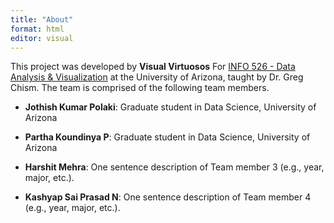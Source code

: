 ```yaml
---
title: "About"
format: html
editor: visual
---
```


This project was developed by **Visual Virtuosos** For [INFO 526 - Data Analysis & Visualization](https://datavizaz.org/) at the University of Arizona, taught by Dr. Greg Chism. The team is comprised of the following team members.

-   **Jothish Kumar Polaki**: Graduate student in Data Science, University of Arizona

-   **Partha Koundinya P**: Graduate student in Data Science, University of Arizona

-   **Harshit Mehra**: One sentence description of Team member 3 (e.g., year, major, etc.).

-   **Kashyap Sai Prasad N**: One sentence description of Team member 4 (e.g., year, major, etc.).

